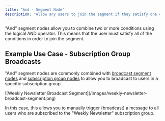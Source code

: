 ```yaml
---
title: "And - Segment Node"
description: "Allow any users to join the segment if they satisfy one condition \"And\" another condition."
---
```


"And" segment nodes allow you to combine two or more conditions using the logical AND operator. This means that the user must satisfy all of the conditions in order to join the segment.

## Example Use Case - Subscription Group Broadcasts

"And" segment nodes are commonly combined with [broadcast segment nodes](/resources/segment-nodes/broadcast) and [subscription group nodes](/resources/segment-nodes/subscription-group) to allow you to broadcast to users in a specific subscription group.

<Frame>
![Weekly Newsletter Broadcast Segment](/images/weekly-newsletter-broadcast-segment.png)
</Frame>

In this case, this allows you to manually trigger (broadcast) a message to all users who are subscribed to the "Weekly Newsletter" subscription group.
